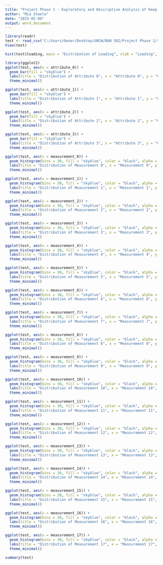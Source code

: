 ---
title: "Project Phase 1 - Exploratory and Descriptive Analysis of Keep it Dry’s Super Soaker"
author: "Mia Steele"
date: "2025-02-09"
output: word_document
---


```{r}
library(readr)
test <- read_csv("C:/Users/Owner/Desktop/UNCW/BAN 502/Project Phase 1/test.csv")
View(test)
```

```{r}
hist(test$loading, main = "Distribution of Loading", xlab = "Loading", col = "lightblue")

library(ggplot2)
ggplot(test, aes(x = attribute_0)) +
  geom_bar(fill = "skyblue") +
  labs(title = "Distribution of Attribute 0", x = "Attribute 0", y = "Count") +
  theme_minimal()

ggplot(test, aes(x = attribute_1)) +
  geom_bar(fill = "skyblue") +
  labs(title = "Distribution of Attribute 1", x = "Attribute 1", y = "Count") +
  theme_minimal()

ggplot(test, aes(x = attribute_2)) +
  geom_bar(fill = "skyblue") +
  labs(title = "Distribution of Attribute 2", x = "Attribute 2", y = "Count") +
  theme_minimal()

ggplot(test, aes(x = attribute_3)) +
  geom_bar(fill = "skyblue") +
  labs(title = "Distribution of Attribute 3", x = "Attribute 3", y = "Count") +
  theme_minimal()

ggplot(test, aes(x = measurement_0)) +
  geom_histogram(bins = 30, fill = "skyblue", color = "black", alpha = 0.7) +
  labs(title = "Distribution of Measurement 0", x = "Measurement 0", y = "Frequency") +
  theme_minimal()

ggplot(test, aes(x = measurement_1)) +
  geom_histogram(bins = 30, fill = "skyblue", color = "black", alpha = 0.7) +
  labs(title = "Distribution of Measurement 1", x = "Measurement 1", y = "Frequency") +
  theme_minimal()

ggplot(test, aes(x = measurement_2)) +
  geom_histogram(bins = 30, fill = "skyblue", color = "black", alpha = 0.7) +
  labs(title = "Distribution of Measurement 2", x = "Measurement 2", y = "Frequency") +
  theme_minimal()

ggplot(test, aes(x = measurement_3)) +
  geom_histogram(bins = 30, fill = "skyblue", color = "black", alpha = 0.7) +
  labs(title = "Distribution of Measurement 3", x = "Measurement 3", y = "Frequency") +
  theme_minimal()

ggplot(test, aes(x = measurement_4)) +
  geom_histogram(bins = 30, fill = "skyblue", color = "black", alpha = 0.7) +
  labs(title = "Distribution of Measurement 4", x = "Measurement 4", y = "Frequency") +
  theme_minimal()

ggplot(test, aes(x = measurement_5)) +
  geom_histogram(bins = 30, fill = "skyblue", color = "black", alpha = 0.7) +
  labs(title = "Distribution of Measurement 5", x = "Measurement 5", y = "Frequency") +
  theme_minimal()

ggplot(test, aes(x = measurement_6)) +
  geom_histogram(bins = 30, fill = "skyblue", color = "black", alpha = 0.7) +
  labs(title = "Distribution of Measurement 6", x = "Measurement 6", y = "Frequency") +
  theme_minimal()

ggplot(test, aes(x = measurement_7)) +
  geom_histogram(bins = 30, fill = "skyblue", color = "black", alpha = 0.7) +
  labs(title = "Distribution of Measurement 7", x = "Measurement 7", y = "Frequency") +
  theme_minimal()

ggplot(test, aes(x = measurement_8)) +
  geom_histogram(bins = 30, fill = "skyblue", color = "black", alpha = 0.7) +
  labs(title = "Distribution of Measurement 8", x = "Measurement 8", y = "Frequency") +
  theme_minimal()

ggplot(test, aes(x = measurement_9)) +
  geom_histogram(bins = 30, fill = "skyblue", color = "black", alpha = 0.7) +
  labs(title = "Distribution of Measurement 9", x = "Measurement 9", y = "Frequency") +
  theme_minimal()

ggplot(test, aes(x = measurement_10)) +
  geom_histogram(bins = 30, fill = "skyblue", color = "black", alpha = 0.7) +
  labs(title = "Distribution of Measurement 10", x = "Measurement 10", y = "Frequency") +
  theme_minimal()

ggplot(test, aes(x = measurement_11)) +
  geom_histogram(bins = 30, fill = "skyblue", color = "black", alpha = 0.7) +
  labs(title = "Distribution of Measurement 11", x = "Measurement 11", y = "Frequency") +
  theme_minimal()

ggplot(test, aes(x = measurement_12)) +
  geom_histogram(bins = 30, fill = "skyblue", color = "black", alpha = 0.7) +
  labs(title = "Distribution of Measurement 12", x = "Measurement 12", y = "Frequency") +
  theme_minimal()

ggplot(test, aes(x = measurement_13)) +
  geom_histogram(bins = 30, fill = "skyblue", color = "black", alpha = 0.7) +
  labs(title = "Distribution of Measurement 13", x = "Measurement 13", y = "Frequency") +
  theme_minimal()

ggplot(test, aes(x = measurement_14)) +
  geom_histogram(bins = 30, fill = "skyblue", color = "black", alpha = 0.7) +
  labs(title = "Distribution of Measurement 14", x = "Measurement 14", y = "Frequency") +
  theme_minimal()

ggplot(test, aes(x = measurement_15)) +
  geom_histogram(bins = 30, fill = "skyblue", color = "black", alpha = 0.7) +
  labs(title = "Distribution of Measurement 15", x = "Measurement 15", y = "Frequency") +
  theme_minimal()

ggplot(test, aes(x = measurement_16)) +
  geom_histogram(bins = 30, fill = "skyblue", color = "black", alpha = 0.7) +
  labs(title = "Distribution of Measurement 16", x = "Measurement 16", y = "Frequency") +
  theme_minimal()

ggplot(test, aes(x = measurement_17)) +
  geom_histogram(bins = 30, fill = "skyblue", color = "black", alpha = 0.7) +
  labs(title = "Distribution of Measurement 17", x = "Measurement 17", y = "Frequency") +
  theme_minimal()
```


```{r}
summary(test)
```

